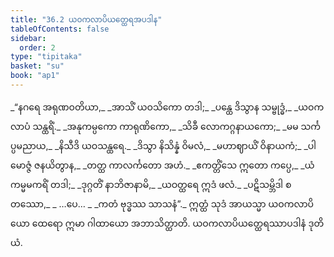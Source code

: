 ```yaml
---
title: "36.2 ယဝကလာပိယတ္ထေရအပဒါန"
tableOfContents: false
sidebar:
  order: 2
type: "tipitaka"
basket: "su"
book: "ap1"
---
```



<DynamicBreadcrumb />

<Division number="6" book="ap1" e="ch" v="20" p="325">

<Paragraph number="3977" type="verses" book="ap1">
_“နဂရေ အရုဏဝတိယာ,_  
_အာသိံ ယဝသိကော တဒါ;_  
_ပန္ထေ ဒိသွာန သမ္ဗုဒ္ဓံ,_  
_ယဝကလာပံ သန္ထရိံ._  

</Paragraph>

</Division>
<Division number="7" book="ap1" e="ch" v="20" p="325">

<Paragraph number="3978" type="verses" book="ap1">
_အနုကမ္ပကော ကာရုဏိကော,_  
_သိခီ လောကဂ္ဂနာယကော;_  
_မမ သင်္ကပ္ပမညာယ,_  
_နိသီဒိ ယဝသန္ထရေ._  

</Paragraph>

</Division>
<Division number="8" book="ap1" e="ch" v="20" p="325">

<Paragraph number="3979" type="verses" book="ap1">
_ဒိသွာ နိသိန္နံ ဝိမလံ,_  
_မဟာဈာယိံ ဝိနာယကံ;_  
_ပါမောဇ္ဇံ ဇနယိတွာန,_  
_တတ္ထ ကာလင်္ကတော အဟံ._  

</Paragraph>

</Division>
<Division number="9" book="ap1" e="ch" v="20" p="325">

<Paragraph number="3980" type="verses" book="ap1">
_ဧကတ္တိံသေ ဣတော ကပ္ပေ,_  
_ယံ ကမ္မမကရိံ တဒါ;_  
_ဒုဂ္ဂတိံ နာဘိဇာနာမိ,_  
_ယဝတ္ထရေ ဣဒံ ဖလံ._  

</Paragraph>

</Division>
<Division number="10" book="ap1" e="ch" v="20" p="326">

<Paragraph number="3981" type="verses" book="ap1">
_ပဋိသမ္ဘိဒါ စတဿော,_  
_ …ပေ… _  
_ကတံ ဗုဒ္ဓဿ သာသနံ”._  

</Paragraph>

<Paragraph number="3982" book="ap1">
ဣတ္ထံ သုဒံ အာယသ္မာ ယဝကလာပိယော ထေရော ဣမာ ဂါထာယော အဘာသိတ္ထာတိ.

</Paragraph>
</Division>

<Paragraph number="3983" type="center" book="ap1">
ယဝကလာပိယတ္ထေရဿာပဒါနံ ဒုတိယံ.
</Paragraph>